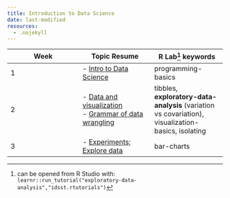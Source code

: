 ```yaml
---
title: Introduction to Data Science
date: last-modified
resources:
  - .nojekyll
---
```

|Week|Topic Resume|R Lab[^1] keywords|
|------------|------------|------------|
|1 | - [Intro to Data Science](./Lecture-summaries/Intro-to-data-science.md)|programming-basics|
|2 | - [Data and visualization](./Lecture-summaries/Data-and-visualization.md) <br> - [Grammar of data wrangling](./Lecture-summaries/Grammar-of-data-wrangling.md)| tibbles, <b>exploratory-data-analysis</b> (variation vs covariation), visualization-basics, isolating|  
|3 | - [Experiments; Explore data](./Lecture-summaries/Experiments-explore-data.md)|bar-charts|

[^1]: can be opened from R Studio with:   
```learnr::run_tutorial("exploratory-data-analysis","idsst.rtutorials")```  

